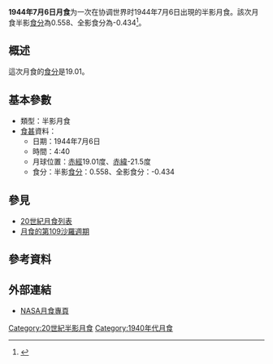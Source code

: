 {{Notability|time=2022-05-10T08:06:19+00:00}}
{{Infobox lunar eclipse
| date        = 1944年7月6日
| time        = 4:40
| nature     = 半影月食
| saros       = 109
| gamma           = 1.260
| magnitude      = 半影食分：0.558<br/>全影食分：-0.434
| par_duration   = 
| tot_duration    = 
| chart               = Lunar eclipse chart close-1944Jul06.png
}}
'''1944年7月6日月食'''为一次在协调世界时1944年7月6日出現的半影月食。該次月食半影[[食分|食分]]為0.558、全影食分為-0.434<ref name="nasa_catalog_list">{{cite web|url=http://eclipse.gsfc.nasa.gov/LEcat/LE1901-2000.html|title=Lunar Eclipses: 1901 to 2000|language=en|publisher=[[NASA|NASA]]|archiveurl=https://web.archive.org/web/20080331031357/http://eclipse.gsfc.nasa.gov/LEcat/LE1901-2000.html|archivedate=2008-03-31|deadurl=yes|accessdate=2016-09-10}}</ref>。

== 概述 ==
這次月食的[[食分|食分]]是19.01。

== 基本參數 ==
{{NoteUTC}}
* 類型：半影月食
*[[食甚|食甚]]資料：
** 日期：1944年7月6日
** 時間：4:40
** 月球位置：[[赤經|赤經]]19.01度、[[赤緯|赤緯]]-21.5度
** 食分：半影[[食分|食分]]：0.558、全影食分：-0.434


== 參見 ==
{{portal box|天文學}}
* [[20世紀月食列表|20世紀月食列表]]
* [[月食的第109沙羅週期|月食的第109沙羅週期]]

== 參考資料 ==
{{reflist}}

== 外部連結 ==
* [http://eclipse.gsfc.nasa.gov/lunar.html NASA月食專頁]{{Wayback|url=http://eclipse.gsfc.nasa.gov/lunar.html |date=20181231235927 }}{{en icon}}
{{Lunar-eclipse-stub}}
{{月食}}

[[Category:20世紀半影月食|Category:20世紀半影月食]]
[[Category:1940年代月食|Category:1940年代月食]]